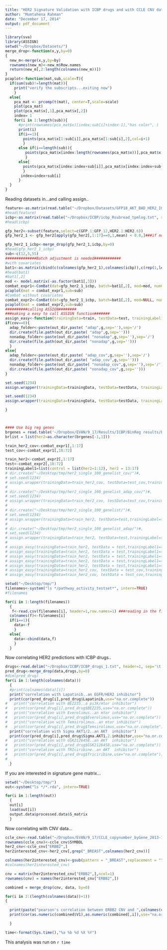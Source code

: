 ```yaml
---
title: "HER2 Signature Validation with ICBP drugs and with CCLE CNV data"
author: "Mumtahena Rahman"
date: "December 17, 2014"
output: pdf_document
---
```

```r
library(sva)
library(ASSIGN)
setwd("~/Dropbox/Datasets/")
merge_drop<-function(x,y,by=0)
{
  new_m<-merge(x,y,by=by)
  rownames(new_m)<-new_m$Row.names
  return(new_m[,2:length(colnames(new_m))])
}
pcaplot<-function(mat,sub,scale=T){
  if(sum(sub)!=length(mat)){
    print("verify the subscripts...exiting now")
    }
  else{
    pca_mat <- prcomp(t(mat), center=T,scale=scale)
    plot(pca_mat)
    plot(pca_mat$x[,1],pca_mat$x[,2])
    index= 1
    for(i in 1:length(sub)){
      #print(rownames(pca_mat$x)[index:sub[i]+index-1],"has color", )
      print(i)
      if(i==1){
        points(pca_mat$x[1:sub[i]],pca_mat$x[1:sub[i],2],col=i+1)
        }
      else if(i==length(sub)){
         points(pca_mat$x[index:length(rownames(pca_mat$x))],pca_mat$x[index:length(rownames(pca_mat$x)),2],col=i+1)
         }
      else{
        points(pca_mat$x[index:index+sub[i]],pca_mat$x[index:index+sub[i],2],col=i+1)
        }
       index=index+sub[i]
      }
  }
}
```
Reading datasets in...and calling assign..

```r
feature<-as.matrix(read.table("~/Dropbox/Datasets/GFP18_AKT_BAD_HER2_IGF1R_RAF_ERK.tpmlog", sep='\t', stringsAsFactors=FALSE, header=1, row.names=1))
#head(feature)
icbp<-as.matrix(read.table("~/Dropbox/ICBP/icbp_Rsubread_tpmlog.txt", sep='\t', stringsAsFactors=FALSE, header=1, row.names=1))
#head(icbp)

gfp_her2<-subset(feature,select=c(GFP.1:GFP.12,HER2.1:HER2.6))
gfp_her2_1 <- gfp_her2[apply(gfp_her2[,1:17]==0,1,mean) < 0.8,]###if not removed over 83%; error occurs in batch adjustment

gfp_her2_1_icbp<-merge_drop(gfp_her2_1,icbp,by=0)
#head(gfp_her2_1_icbp)
sub<-c(12,5,55)
##############Batch adjustment is needed############
#with covariates
bat1<-as.matrix(cbind(c(colnames(gfp_her2_1),colnames(icbp)),c(rep(1,length(colnames(gfp_her2_1))),rep(2,length(colnames(icbp)))),c(rep(1,12),rep(2,5),rep(1,55))))
#head(bat1)
#bat1[,2]
mod <- model.matrix(~as.factor(bat1[,3]))
combat_expr1<-ComBat(dat=gfp_her2_1_icbp, batch=bat1[,2], mod=mod, numCovs=NULL)
pcaplot(mat = combat_expr1,sub=sub)
#Combat without covariates
combat_expr2<-ComBat(dat=gfp_her2_1_icbp, batch=bat1[,2], mod=NULL, numCovs=NULL)
pcaplot(mat = combat_expr2,sub=sub)
##########calling ASSIGN########
###making a easy to call ASSIGN function#######
assign_easy<-function(trainingData=train, testData=test, trainingLabel1=NULL,g=100,out_dir_base="~/Desktop/tmp",cov=0){
if(cov==0){
  adap_folder<-paste(out_dir,paste( "adap",g,sep=''),sep='/')
  dir.create(file.path(out_dir,paste( "adap",g,sep='')))
  nonadap_folder<-paste(out_dir,paste( "nonadap",g,sep=''),sep='/')
  dir.create(file.path(out_dir,paste( "nonadap",g,sep='')))
  }
else{
  adap_folder<-paste(out_dir,paste( "adap_cov",g,sep=''),sep='/')
  dir.create(file.path(out_dir,paste( "adap_cov",g,sep='')))
  nonadap_folder<-paste(out_dir,paste( "nonadap_cov",g,sep=''),sep='/')
  dir.create(file.path(out_dir,paste( "nonadap_cov",g,sep='')))
}

set.seed(1234)
assign.wrapper(trainingData=trainingData, testData=testData, trainingLabel=trainingLabel1, testLabel=NULL, geneList=NULL, n_sigGene=g, adaptive_B=T, adaptive_S=F, mixture_beta=F, outputDir=adap_folder, theta0=0.05, theta1=0.9, iter=2000, burn_in=1000)  

set.seed(1234)
assign.wrapper(trainingData=trainingData, testData=testData, trainingLabel=trainingLabel1, testLabel=NULL, geneList=NULL, n_sigGene=g, adaptive_B=F, adaptive_S=F, mixture_beta=F, outputDir=nonadap_folder, theta0=0.05, theta1=0.9, iter=2000, burn_in=1000)  

}



#### Use big reg genes
brgenes = read.table('~/Dropbox/EVAN/9_17/Results/ICBP/BinReg results/BinReg_dwd_bild_her2_100/model.txt',header=T)
brlist = list(her2=as.character(brgenes[-1,1]))

train_her2_cov<-combat_expr1[,1:17]
test_cov<-combat_expr1[,18:72]

train_her2<-combat_expr2[,1:17]
test<-combat_expr2[,18:72]
trainingLabel1=list(control = list(her2=1:12), her2 = 13:17)
# dir.create("~/Desktop/tmp/her2_single_100_genelist_cov/")#, 
# set.seed(1234)
# assign.wrapper(trainingData=train_her2_cov, testData=test_cov,trainingLabel=trainingLabel1, testLabel=NULL,  geneList=brlist, n_sigGene=100, adaptive_B=F, adaptive_S=T, mixture_beta=F, outputDir="~/Desktop/tmp/her2_single_100_genelist_cov/", theta0=0.05, theta1=0.9, iter=2000, burn_in=1000)
# 
# dir.create("~/Desktop/tmp/her2_single_100_genelist_adap_cov/")#, 
# set.seed(1234)
# assign.wrapper(trainingData=train_her2_cov, testData=test_cov,trainingLabel=trainingLabel1, testLabel=NULL,  geneList=brlist, n_sigGene=100, adaptive_B=T, adaptive_S=T, mixture_beta=F, outputDir="~/Desktop/tmp/her2_single_100_genelist_cov/", theta0=0.05, theta1=0.9, iter=2000, burn_in=1000)
# 
# dir.create("~/Desktop/tmp/her2_single_100_genelist/")#, 
# set.seed(1234)
# assign.wrapper(trainingData=train_her2, testData=test,trainingLabel=trainingLabel1, testLabel=NULL,  geneList=brlist, n_sigGene=100, adaptive_B=F, adaptive_S=T, mixture_beta=F, outputDir="~/Desktop/tmp/her2_single_100_genelist/", theta0=0.05, theta1=0.9, iter=2000, burn_in=1000)
# 
# dir.create("~/Desktop/tmp/her2_single_100_genelist_adap/")#, 
# set.seed(1234)
# assign.wrapper(trainingData=train_her2, testData=test,trainingLabel=trainingLabel1, testLabel=NULL,  geneList=brlist, n_sigGene=100, adaptive_B=T, adaptive_S=T, mixture_beta=F, outputDir="~/Desktop/tmp/her2_single_100_genelist//", theta0=0.05, theta1=0.9, iter=2000, burn_in=1000)
# 
# assign_easy(trainingData=train_her2, testData = test,trainingLabel1=trainingLabel1,g=50)
# assign_easy(trainingData=train_her2, testData = test,trainingLabel1=trainingLabel1,g=25)
# assign_easy(trainingData=train_her2, testData = test,trainingLabel1=trainingLabel1,g=5)
# assign_easy(trainingData=train_her2, testData = test,trainingLabel1=trainingLabel1,g=15)
# assign_easy(trainingData=train_her2, testData = test,trainingLabel1=trainingLabel1,g=20)
# assign_easy(trainingData=train_her2_cov, testData = test_cov,trainingLabel1=trainingLabel1,g=50,cov=1)
# assign_easy(trainingData=train_her2_cov, testData = test_cov,trainingLabel1=trainingLabel1,g=25,cov=1)

setwd("~/Desktop/tmp/")
filenames<-system("ls */pathway_activity_testset*", intern=TRUE)
#filenames

for(i in 1:length(filenames))
  {
   f<-read.csv(filenames[i], header=1,row.names=1) ###reading in the filess one at a time
  colnames(f)<-filenames[i]
  if(i==1){
    data<-f
    }
  else{
    data<-cbind(data,f)
    }
  }
```

Now correlating HER2 predictions with ICBP drugs..
```r
drugs<-read.delim("~/Dropbox/ICBP/ICBP_drugs_1.txt", header=1, sep='\t',row.names=1)
pred_drug<-merge_drop(data,drugs,by=0)
#dim(pred_drug)
for(i in 1:length(colnames(data)))
  {
  #print(colnames(data)[i])
  print("correlation with Lapatinib..an EGFR/HER2 inhibitor")
  print(cor(pred_drug[i],pred_drug$Lapatinib,use="na.or.complete"))
#   print("correlation with BEZ235..a pi3k/mtor inhibitor")
#   print(cor(pred_drug[i],pred_drug$BEZ235,use="na.or.complete"))
#   print("correlation with Everolimus..an mtor inhibitor")
#   print(cor(pred_drug[i],pred_drug$Everolimus,use="na.or.complete"))
#   print("correlation with Temsirolimus..an mtor inhibitor")
#   print(cor(pred_drug[i],pred_drug$Temsirolimus,use="na.or.complete"))
  print("correlation with Sigma AKT1/2..an AKT  inhibitor")
  print(cor(pred_drug[i],pred_drug$Sigma.AKT1.2.inhibitor,use="na.or.complete"))
#   print("correlation with GSK2126458..an AKT  inhibitor")
#   print(cor(pred_drug[i],pred_drug$GSK2126458,use="na.or.complete"))
#   print("correlation with TRIciribine..an AKT  inhibitor")
#   print(cor(pred_drug[i],pred_drug$Triciribine,use="na.or.complete"))
#   
  }
```

If you are interested in signature gene matrix...
```r
setwd("~/Desktop/tmp/")
out<-system("ls */*.rda", intern=TRUE)

for(i in 1:length(out))
  {
  out[i] 
  load(out[i])
  output.data$processed.data$S_matrix
  }

```

Now correlating with CNV data...
```r
ccle_cnv<-read.table("~/Dropbox/EVAN/9_17/CCLE_copynumber_byGene_2013-12-03.txt", header=1)
rownames(ccle_cnv)<-ccle_cnv$SYMBOL
her2_cnv<-ccle_cnv["ERBB2",]
her2interested_cnv<-her2_cnv[,grep("_BREAST",colnames(her2_cnv))]

colnames(her2interested_cnv)<-gsub(pattern = "_BREAST",replacement = "",colnames(her2interested_cnv)) 
#colnames(her2interested_cnv)

cnv = matrix(her2interested_cnv["ERBB2",],ncol=1)
rownames(cnv) = names(her2interested_cnv["ERBB2",])

combined = merge_drop(cnv, data, by=0)

for(i in 2:(length(colnames(data))+1))
{

  print(paste("pearson's correlation between ERBB2 CNV and ",colnames(combined)[i]),sep='')
  print(cor(as.numeric(combined$V1),as.numeric(combined[,i]),use="na.or.complete"))

  }


```




```r
time<-format(Sys.time(),"%a %b %d %X %Y")
```
This analysis was run on `r time` 
